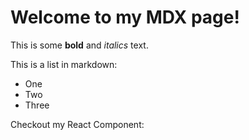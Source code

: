 # Welcome to my MDX page!

This is some **bold** and _italics_ text.

This is a list in markdown:

- One
- Two
- Three

Checkout my React Component:
